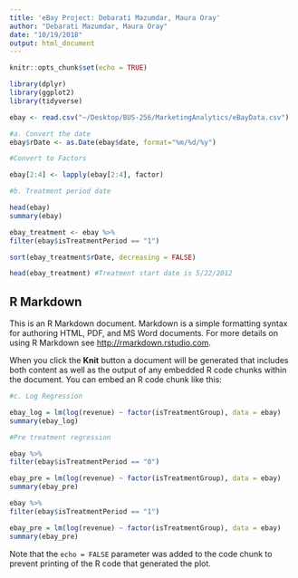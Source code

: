 ```yaml
---
title: 'eBay Project: Debarati Mazumdar, Maura Oray'
author: "Debarati Mazumdar, Maura Oray"
date: "10/19/2018"
output: html_document
---
```


```r
knitr::opts_chunk$set(echo = TRUE)

library(dplyr)
library(ggplot2)
library(tidyverse)

ebay <- read.csv("~/Desktop/BUS-256/MarketingAnalytics/eBayData.csv")

#a. Convert the date
ebay$rDate <- as.Date(ebay$date, format="%m/%d/%y") 

#Convert to Factors

ebay[2:4] <- lapply(ebay[2:4], factor)

#b. Treatment period date

head(ebay)
summary(ebay)

ebay_treatment <- ebay %>%
filter(ebay$isTreatmentPeriod == "1")

sort(ebay_treatment$rDate, decreasing = FALSE)

head(ebay_treatment) #Treatment start date is 5/22/2012

```

## R Markdown

This is an R Markdown document. Markdown is a simple formatting syntax for authoring HTML, PDF, and MS Word documents. For more details on using R Markdown see <http://rmarkdown.rstudio.com>.

When you click the **Knit** button a document will be generated that includes both content as well as the output of any embedded R code chunks within the document. You can embed an R code chunk like this:

```r

#c. Log Regression

ebay_log = lm(log(revenue) ~ factor(isTreatmentGroup), data = ebay)
summary(ebay_log)

```


```r

#Pre treatment regression

ebay %>%
filter(ebay$isTreatmentPeriod == "0")

ebay_pre = lm(log(revenue) ~ factor(isTreatmentGroup), data = ebay)
summary(ebay_pre)

ebay %>%
filter(ebay$isTreatmentPeriod == "1")

ebay_pre = lm(log(revenue) ~ factor(isTreatmentGroup), data = ebay)
summary(ebay_pre)

```

Note that the `echo = FALSE` parameter was added to the code chunk to prevent printing of the R code that generated the plot.

